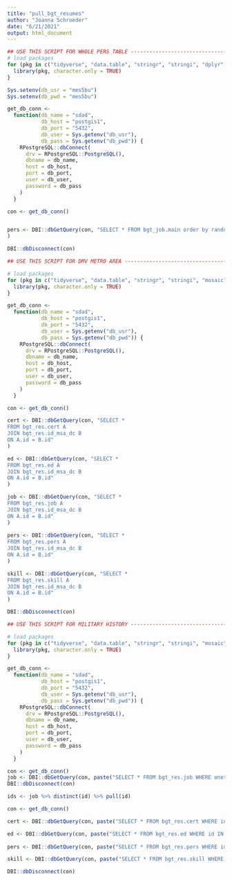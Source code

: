 ```yaml
---
title: "pull_bgt_resumes"
author: "Joanna Schroeder"
date: "6/21/2021"
output: html_document
---
```


```r
## USE THIS SCRIPT FOR WHOLE PERS TABLE -------------------------------------------------------
# load packages 
for (pkg in c("tidyverse", "data.table", "stringr", "stringi", "dplyr", "readr")) {
  library(pkg, character.only = TRUE)
}

Sys.setenv(db_usr = "mes5bu")
Sys.setenv(db_pwd = "mes5bu")

get_db_conn <-
  function(db_name = "sdad",
           db_host = "postgis1",
           db_port = "5432",
           db_user = Sys.getenv("db_usr"),
           db_pass = Sys.getenv("db_pwd")) {
    RPostgreSQL::dbConnect(
      drv = RPostgreSQL::PostgreSQL(),
      dbname = db_name,
      host = db_host,
      port = db_port,
      user = db_user,
      password = db_pass
    )
  }

con <- get_db_conn()


pers <- DBI::dbGetQuery(con, "SELECT * FROM bgt_job.main order by random()<=1000"
)

DBI::dbDisconnect(con)
```
 
 
 
```r
## USE THIS SCRIPT FOR DMV METRO AREA -------------------------------------------------------

# load packages 
for (pkg in c("tidyverse", "data.table", "stringr", "stringi", "mosaic", "dplyr", "readr","gt", 'lubridate')) {
  library(pkg, character.only = TRUE)
}

get_db_conn <-
  function(db_name = "sdad",
           db_host = "postgis1",
           db_port = "5432",
           db_user = Sys.getenv("db_usr"),
           db_pass = Sys.getenv("db_pwd")) {
    RPostgreSQL::dbConnect(
      drv = RPostgreSQL::PostgreSQL(),
      dbname = db_name,
      host = db_host,
      port = db_port,
      user = db_user,
      password = db_pass
    )
  }

con <- get_db_conn()

cert <- DBI::dbGetQuery(con, "SELECT *
FROM bgt_res.cert A
JOIN bgt_res.id_msa_dc B
ON A.id = B.id"
)

ed <- DBI::dbGetQuery(con, "SELECT *
FROM bgt_res.ed A
JOIN bgt_res.id_msa_dc B
ON A.id = B.id"
)

job <- DBI::dbGetQuery(con, "SELECT *
FROM bgt_res.job A
JOIN bgt_res.id_msa_dc B
ON A.id = B.id"
)
  
pers <- DBI::dbGetQuery(con, "SELECT *
FROM bgt_res.pers A
JOIN bgt_res.id_msa_dc B
ON A.id = B.id"
)

skill <- DBI::dbGetQuery(con, "SELECT *
FROM bgt_res.skill A
JOIN bgt_res.id_msa_dc B
ON A.id = B.id"
)

DBI::dbDisconnect(con)

```


```r
## USE THIS SCRIPT FOR MILITARY HISTORY ----------------------------------------------------

# load packages 
for (pkg in c("tidyverse", "data.table", "stringr", "stringi", "mosaic", "dplyr", "readr","gt", 'lubridate')) {
  library(pkg, character.only = TRUE)
}

get_db_conn <-
  function(db_name = "sdad",
           db_host = "postgis1",
           db_port = "5432",
           db_user = Sys.getenv("db_usr"),
           db_pass = Sys.getenv("db_pwd")) {
    RPostgreSQL::dbConnect(
      drv = RPostgreSQL::PostgreSQL(),
      dbname = db_name,
      host = db_host,
      port = db_port,
      user = db_user,
      password = db_pass
    )
  }

con <- get_db_conn()
job <- DBI::dbGetQuery(con, paste("SELECT * FROM bgt_res.job WHERE onet LIKE '55-%'"))
DBI::dbDisconnect(con)

ids <- job %>% distinct(id) %>% pull(id)

con <- get_db_conn()

cert <- DBI::dbGetQuery(con, paste("SELECT * FROM bgt_res.cert WHERE id IN (", paste(ids, collapse = ", "), ")"))

ed <- DBI::dbGetQuery(con, paste("SELECT * FROM bgt_res.ed WHERE id IN (", paste(ids, collapse = ", "), ")"))
  
pers <- DBI::dbGetQuery(con, paste("SELECT * FROM bgt_res.pers WHERE id IN (", paste(ids, collapse = ", "), ")"))

skill <- DBI::dbGetQuery(con, paste("SELECT * FROM bgt_res.skill WHERE id IN (", paste(ids, collapse = ", "), ")"))

DBI::dbDisconnect(con)

```
